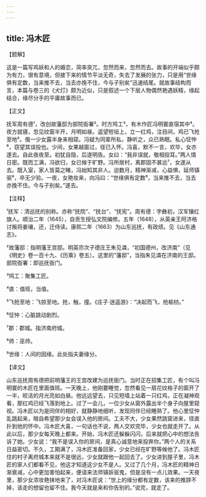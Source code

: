 ```yaml
---
---
---
```

title: 冯木匠
---




【题解】


这是一篇写鸡妖和人的婚恋，简率突兀，忽然而来，忽然而去。故事的开端似乎颇为有力，很有意境，但接下来的情节平淡无奇，失去了发展的张力，只是用“世缘俱有定数，当来推不去，当去亦挽不住，今与子别矣”迅速结尾。就故事结构而言，本篇与卷三的《犬灯》颇为近似，只是叙述一个下层人物偶然艳遇妖精，缘起结合，缘尽分手的平庸故事而已。


【正文】

抚军周有德¹，改创故藩邸为部院衙署²。时方鸠工³，有木作匠冯明寰直宿其中⁴。夜方就寝，忽见纹窗半开，月明如昼。遥望短垣上，立一红鸡，注目间，鸡已飞抢至地⁵。俄一少女露半身来相窥。冯疑为同辈所私，静听之，众已熟眠。私心怔忡⁶，窃望其误投也。少间，女果越窗过，径已入怀。冯喜，默不一言，欢毕，女亦遂去。自此夜夜至。初犹自隐，后遂明告。女曰：“我非误就，敬相投耳。”两人情日密。既而工满，冯欲归，女已候于旷野。冯所居村，离郡固不甚远⁷，女遂从去。既入室，家人皆莫之睹，冯始知其非人。迨数月，精神渐减，心益惧，延师镇驱⁸，卒无少验。一夜，女艳妆来，向冯曰：“世缘俱有定数⁹，当来推不去，当去亦挽不住。今与子别矣。”遂去。

【注释】


¹抚军：清巡抚的别称。亦称“抚院”、“抚台”、“抚宪”。周有德：字彝初，汉军镶红旗人。顺治二年（1645），自贡生授弘文院编修。五年（1648），从英亲王阿济格讨叛将姜瓖，还，迁侍读。康熙二年（1663）为山东巡抚，有政绩。见《山东通志》。

²故藩邸：指明藩王宫邸。明英宗次子德庄王朱见潾，“初国德州，改济南”（见《明史》卷一百十九、《历乘》卷五）。这里的“藩邸”，当指朱见潾在济南的王邸。部院衙署：即巡抚衙门。

³鸠工：聚集工匠。

⁴直：值班，当值。

⁵飞抢至地：飞掠至地。抢，触，撞。《庄子·逍遥游》：“决起而飞，抢榆枋。”

⁶怔忡：心脏跳动剧烈。

⁷郡：郡城。指济南府城。

⁸师：巫师。

⁹世缘：人间的因缘。此处指夫妻缘分。





【译文】


山东巡抚周有德把前明藩王的王宫改建为巡抚衙门。当时正在招集工匠，有个叫冯明寰的木匠在里面值班。一天晚上，他刚要睡觉，忽然看见一扇花纹格子的窗开了一半，皎洁的月光亮如白昼。他远远望去，只见短墙上站着一只红鸡，正在凝神观看，那红鸡已经飞落到地上。过了一会儿，一位少女从窗外露出半个身子向屋里窥视。冯木匠以为是同伴的相好，就静静地细听，发现同伴已经睡熟了。他心里怔忡乱跳起来，暗自希望那少女会误入他的房间。工夫不大，少女果然跳窗进来，径直扑到他的怀中。冯木匠大喜，一句话也不说，两人交欢完毕，少女也就走开了。从此以后，那少女每天晚上都来。开始，冯木匠还躲躲闪闪，后来就把心中的想法告诉了她。少女说：“我不是误入你的房间，是真心诚意地来投奔你。”两个人的关系日益密切。不久，工期满了，冯木匠准备回家，少女已经在旷野等候他了。冯木匠住的村子离府城本来就不是很远，少女就跟他一起回去了。少女进到屋子里，冯木匠的家人们都看不见，他这才知道这少女不是人。又过了几个月，冯木匠的精神日渐衰减，心中更加害怕起来，便请来法师镇妖驱鬼，但是没有一点儿效果。一天夜里，那少女浓妆艳抹地来了，对冯木匠说：“世上的缘分都有定数，该来的推辞不掉，该走的想留也留不住。我今天就是来和你告别的。”说完，就走了。
